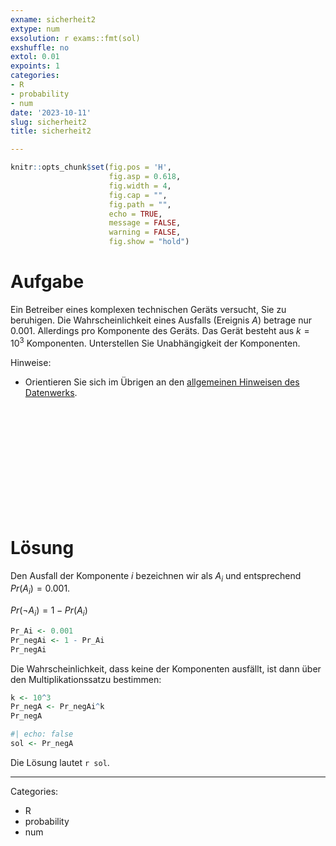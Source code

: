 ```yaml
---
exname: sicherheit2
extype: num
exsolution: r exams::fmt(sol)
exshuffle: no
extol: 0.01
expoints: 1
categories:
- R
- probability
- num
date: '2023-10-11'
slug: sicherheit2
title: sicherheit2

---
```








```r
knitr::opts_chunk$set(fig.pos = 'H',
                      fig.asp = 0.618,
                      fig.width = 4,
                      fig.cap = "", 
                      fig.path = "",
                      echo = TRUE,
                      message = FALSE,
                      warning = FALSE,
                      fig.show = "hold")
```







# Aufgabe

Ein Betreiber eines komplexen technischen Geräts versucht, Sie zu beruhigen.
Die Wahrscheinlichkeit eines Ausfalls (Ereignis $A$) betrage nur 0.001.
Allerdings pro Komponente des Geräts. 
Das Gerät besteht aus $k=10^3$ Komponenten.
Unterstellen Sie Unabhängigkeit der Komponenten.


Hinweise:

- Orientieren Sie sich im Übrigen an den [allgemeinen Hinweisen des Datenwerks](https://datenwerk.netlify.app/hinweise).








</br>
</br>
</br>
</br>
</br>
</br>
</br>
</br>
</br>
</br>

# Lösung

Den Ausfall der Komponente $i$ bezeichnen wir als $A_i$ und entsprechend $Pr(A_i) = 0.001$.

$Pr(\neg A_i) = 1- Pr(A_i)$



```r
Pr_Ai <- 0.001
Pr_negAi <- 1 - Pr_Ai
Pr_negAi
```


Die Wahrscheinlichkeit, dass keine der Komponenten ausfällt, ist dann über den Multiplikationssatzu bestimmen:

```r
k <- 10^3
Pr_negA <- Pr_negAi^k
Pr_negA
```




```r
#| echo: false
sol <- Pr_negA
```


Die Lösung lautet ``r sol``.







---

Categories: 

- R
- probability
- num

